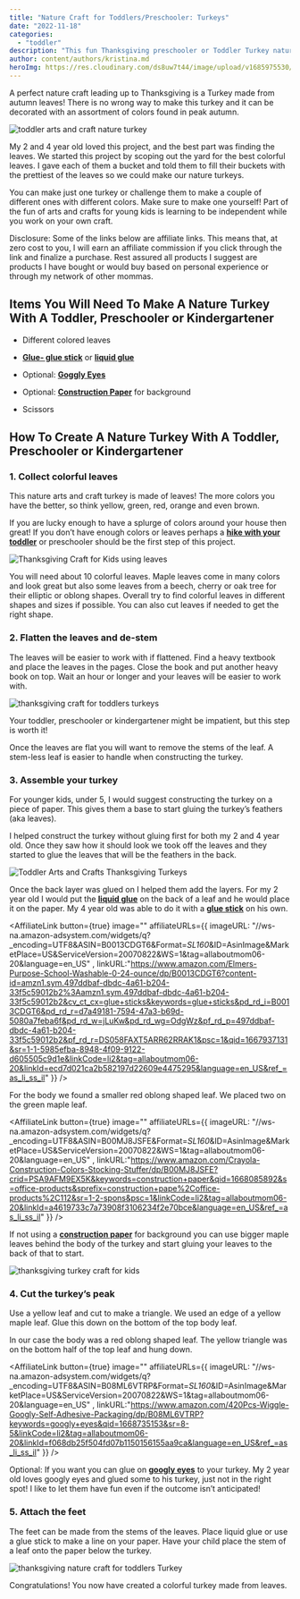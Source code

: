 ```yaml
---
title: "Nature Craft for Toddlers/Preschooler: Turkeys"
date: "2022-11-18"
categories: 
  - "toddler"
description: "This fun Thanksgiving preschooler or Toddler Turkey nature craft is sure to be a hit with your little one this autumn!"
author: content/authors/kristina.md
heroImg: https://res.cloudinary.com/ds8uw7t44/image/upload/v1685975530/nature-craft-turkey-toddler-1.jpg
---
```


A perfect nature craft leading up to Thanksgiving is a Turkey made from autumn leaves! There is no wrong way to make this turkey and it can be decorated with an assortment of colors found in peak autumn. 

![toddler arts and craft nature turkey ](https://res.cloudinary.com/ds8uw7t44/image/upload/v1685975530/nature-craft-turkey-toddler-1.jpg)

My 2 and 4 year old loved this project, and the best part was finding the leaves. We started this project by scoping out the yard for the best colorful leaves. I gave each of them a bucket and told them to fill their buckets with the prettiest of the leaves so we could make our nature turkeys. 

You can make just one turkey or challenge them to make a couple of different ones with different colors. Make sure to make one yourself! Part of the fun of arts and crafts for young kids is learning to be independent while you work on your own craft.   

Disclosure: Some of the links below are affiliate links. This means that, at zero cost to you, I will earn an affiliate commission if you click through the link and finalize a purchase. Rest assured all products I suggest are products I have bought or would buy based on personal experience or through my network of other mommas.

## Items You Will Need To Make A Nature Turkey With A Toddler, Preschooler or Kindergartener

- Different colored leaves

- **[Glue- glue stick](https://www.amazon.com/Elmers-Purpose-School-Washable-0-24-ounce/dp/B0013CDGT6?content-id=amzn1.sym.497ddbaf-dbdc-4a61-b204-33f5c59012b2%3Aamzn1.sym.497ddbaf-dbdc-4a61-b204-33f5c59012b2&cv_ct_cx=glue+sticks&keywords=glue+sticks&pd_rd_i=B0013CDGT6&pd_rd_r=d7a49181-7594-47a3-b69d-5080a7feba6f&pd_rd_w=jLuKw&pd_rd_wg=OdgWz&pf_rd_p=497ddbaf-dbdc-4a61-b204-33f5c59012b2&pf_rd_r=DS058FAXT5ARR62RRAK1&psc=1&qid=1667937131&sr=1-1-5985efba-8948-4f09-9122-d605505c9d1e&linkCode=ll1&tag=allaboutmom06-20&linkId=1acef08f12d973d8fc9d0034e7a04adf&language=en_US&ref_=as_li_ss_tl)** or **[liquid glue](https://www.amazon.com/Elmers-Liquid-School-Glue-Washable/dp/B072J37ZZD?crid=2JFHA45J1N5OI&keywords=elmer%27s+liquid+glue&qid=1667937196&s=office-products&sprefix=elmers+liquid+glu%2Coffice-products%2C94&sr=1-1-spons&psc=1&linkCode=ll1&tag=allaboutmom06-20&linkId=bf5b75d4feea1750b7c160f787f0ae00&language=en_US&ref_=as_li_ss_tl)**

- Optional: **[Goggly Eyes](https://www.amazon.com/420Pcs-Wiggle-Googly-Self-Adhesive-Packaging/dp/B08ML6VTRP?keywords=googly+eyes&qid=1668735153&sr=8-5&linkCode=ll1&tag=allaboutmom06-20&linkId=83f8518dc76805ea4b754b9cd72334d0&language=en_US&ref_=as_li_ss_tl)**

- Optional: **[Construction Paper](https://www.amazon.com/Crayola-Construction-Colors-Stocking-Stuffer/dp/B00MJ8JSFE?crid=PSA9AFM9EX5K&keywords=construction+paper&qid=1668085892&s=office-products&sprefix=construction+pape%2Coffice-products%2C112&sr=1-2-spons&psc=1&linkCode=ll1&tag=allaboutmom06-20&linkId=3914ebb9629c88a135a2ff0c738508f2&language=en_US&ref_=as_li_ss_tl)** for background

- Scissors

## How To Create A Nature Turkey With A Toddler, Preschooler or Kindergartener

### 1\. Collect colorful leaves

This nature arts and craft turkey is made of leaves! The more colors you have the better, so think yellow, green, red, orange and even brown. 

If you are lucky enough to have a splurge of colors around your house then great! If you don’t have enough colors or leaves perhaps a **[hike with your toddler](/equipment-needed-to-hike-with-your-toddler)** or preschooler should be the first step of this project. 

![Thanksgiving Craft for Kids using leaves](https://res.cloudinary.com/ds8uw7t44/image/upload/v1685975530/collected-leaves-for-nature-turkey-with-toddlers-.jpg "Colorful Leaves for Turkey Nature Craft")

You will need about 10 colorful leaves. Maple leaves come in many colors and look great but also some leaves from a beech, cherry or oak tree for their elliptic or oblong shapes. Overall try to find colorful leaves in different shapes and sizes if possible. You can also cut leaves if needed to get the right shape.

### 2\. Flatten the leaves and de-stem 

The leaves will be easier to work with if flattened. Find a heavy textbook and place the leaves in the pages. Close the book and put another heavy book on top. Wait an hour or longer and your leaves will be easier to work with.

![thanksgiving craft for toddlers turkeys](https://res.cloudinary.com/ds8uw7t44/image/upload/v1685975531/flattening-leaves-for-nature-turkeys.jpg "Flattening the leaves")

Your toddler, preschooler or kindergartener might be impatient, but this step is worth it!

Once the leaves are flat you will want to remove the stems of the leaf. A stem-less leaf is easier to handle when constructing the turkey.

### 3\. Assemble your turkey

For younger kids, under 5, I would suggest constructing the turkey on a piece of paper. This gives them a base to start gluing the turkey’s feathers (aka leaves).

I helped construct the turkey without gluing first for both my 2 and 4 year old. Once they saw how it should look we took off the leaves and they started to glue the leaves that will be the feathers in the back. 

![Toddler Arts and Crafts Thanksgiving Turkeys](https://res.cloudinary.com/ds8uw7t44/image/upload/v1685975531/toddler-gluing-craft-turkey.jpg "Gluing on the Leaves")

Once the back layer was glued on I helped them add the layers. For my 2 year old I would put the **[liquid glue](https://www.amazon.com/Elmers-Liquid-School-Glue-Washable/dp/B072J37ZZD?crid=2JFHA45J1N5OI&keywords=elmer%27s+liquid+glue&qid=1667937196&s=office-products&sprefix=elmers+liquid+glu%2Coffice-products%2C94&sr=1-1-spons&psc=1&linkCode=ll1&tag=allaboutmom06-20&linkId=bf5b75d4feea1750b7c160f787f0ae00&language=en_US&ref_=as_li_ss_tl)** on the back of a leaf and he would place it on the paper. My 4 year old was able to do it with a **[glue stick](https://www.amazon.com/Elmers-Purpose-School-Washable-0-24-ounce/dp/B0013CDGT6?content-id=amzn1.sym.497ddbaf-dbdc-4a61-b204-33f5c59012b2%3Aamzn1.sym.497ddbaf-dbdc-4a61-b204-33f5c59012b2&cv_ct_cx=glue+sticks&keywords=glue+sticks&pd_rd_i=B0013CDGT6&pd_rd_r=d7a49181-7594-47a3-b69d-5080a7feba6f&pd_rd_w=jLuKw&pd_rd_wg=OdgWz&pf_rd_p=497ddbaf-dbdc-4a61-b204-33f5c59012b2&pf_rd_r=DS058FAXT5ARR62RRAK1&psc=1&qid=1667937131&sr=1-1-5985efba-8948-4f09-9122-d605505c9d1e&linkCode=ll1&tag=allaboutmom06-20&linkId=1acef08f12d973d8fc9d0034e7a04adf&language=en_US&ref_=as_li_ss_tl)** on his own.

<AffiliateLink button={true} image="" affiliateURLs={{ imageURL: "//ws-na.amazon-adsystem.com/widgets/q?_encoding=UTF8&ASIN=B0013CDGT6&Format=_SL160_&ID=AsinImage&MarketPlace=US&ServiceVersion=20070822&WS=1&tag=allaboutmom06-20&language=en_US" , linkURL:"https://www.amazon.com/Elmers-Purpose-School-Washable-0-24-ounce/dp/B0013CDGT6?content-id=amzn1.sym.497ddbaf-dbdc-4a61-b204-33f5c59012b2%3Aamzn1.sym.497ddbaf-dbdc-4a61-b204-33f5c59012b2&cv_ct_cx=glue+sticks&keywords=glue+sticks&pd_rd_i=B0013CDGT6&pd_rd_r=d7a49181-7594-47a3-b69d-5080a7feba6f&pd_rd_w=jLuKw&pd_rd_wg=OdgWz&pf_rd_p=497ddbaf-dbdc-4a61-b204-33f5c59012b2&pf_rd_r=DS058FAXT5ARR62RRAK1&psc=1&qid=1667937131&sr=1-1-5985efba-8948-4f09-9122-d605505c9d1e&linkCode=li2&tag=allaboutmom06-20&linkId=ecd7d021ca2b582197d22609e4475295&language=en_US&ref_=as_li_ss_il" }} />

For the body we found a smaller red oblong shaped leaf. We placed two on the green maple leaf.

<AffiliateLink button={true} image="" affiliateURLs={{ imageURL: "//ws-na.amazon-adsystem.com/widgets/q?_encoding=UTF8&ASIN=B00MJ8JSFE&Format=_SL160_&ID=AsinImage&MarketPlace=US&ServiceVersion=20070822&WS=1&tag=allaboutmom06-20&language=en_US" , linkURL:"https://www.amazon.com/Crayola-Construction-Colors-Stocking-Stuffer/dp/B00MJ8JSFE?crid=PSA9AFM9EX5K&keywords=construction+paper&qid=1668085892&s=office-products&sprefix=construction+pape%2Coffice-products%2C112&sr=1-2-spons&psc=1&linkCode=li2&tag=allaboutmom06-20&linkId=a4619733c7a73908f3106234f2e70bce&language=en_US&ref_=as_li_ss_il" }} />

If not using a **[construction paper](https://www.amazon.com/Crayola-Construction-Colors-Stocking-Stuffer/dp/B00MJ8JSFE?crid=PSA9AFM9EX5K&keywords=construction+paper&qid=1668085892&s=office-products&sprefix=construction+pape%2Coffice-products%2C112&sr=1-2-spons&psc=1&linkCode=ll1&tag=allaboutmom06-20&linkId=3914ebb9629c88a135a2ff0c738508f2&language=en_US&ref_=as_li_ss_tl)** for background you can use bigger maple leaves behind the body of the turkey and start gluing your leaves to the back of that to start. 

![thanksgiving turkey craft for kids](https://res.cloudinary.com/ds8uw7t44/image/upload/v1685975532/nature-turkey-no-background.jpg "Turkey with no paper background")

### 4\. Cut the turkey’s peak

Use a yellow leaf and cut to make a triangle. We used an edge of a yellow maple leaf. Glue this down on the bottom of the top body leaf. 

In our case the body was a red oblong shaped leaf. The yellow triangle was on the bottom half of the top leaf and hung down. 

<AffiliateLink button={true} image="" affiliateURLs={{ imageURL: "//ws-na.amazon-adsystem.com/widgets/q?_encoding=UTF8&ASIN=B08ML6VTRP&Format=_SL160_&ID=AsinImage&MarketPlace=US&ServiceVersion=20070822&WS=1&tag=allaboutmom06-20&language=en_US" , linkURL:"https://www.amazon.com/420Pcs-Wiggle-Googly-Self-Adhesive-Packaging/dp/B08ML6VTRP?keywords=googly+eyes&qid=1668735153&sr=8-5&linkCode=li2&tag=allaboutmom06-20&linkId=f068db25f504fd07b1150156155aa9ca&language=en_US&ref_=as_li_ss_il" }} />

Optional: If you want you can glue on **[googly eyes](https://www.amazon.com/420Pcs-Wiggle-Googly-Self-Adhesive-Packaging/dp/B08ML6VTRP?keywords=googly+eyes&qid=1668735153&sr=8-5&linkCode=ll1&tag=allaboutmom06-20&linkId=83f8518dc76805ea4b754b9cd72334d0&language=en_US&ref_=as_li_ss_tl)** to your turkey. My 2 year old loves googly eyes and glued some to his turkey, just not in the right spot! I like to let them have fun even if the outcome isn’t anticipated!

### 5\. Attach the feet

The feet can be made from the stems of the leaves. Place liquid glue or use a glue stick to make a line on your paper. Have your child place the stem of a leaf onto the paper below the turkey. 

![thanksgiving nature craft for toddlers Turkey](https://res.cloudinary.com/ds8uw7t44/image/upload/v1685975533/4-year-old-nature-turkey-craft.jpg "4 Year Old placing the leaves before gluing")

Congratulations! You now have created a colorful turkey made from leaves.
